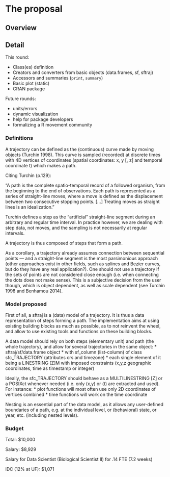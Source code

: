 # The proposal
<!--
This is where the proposal should be outlined. 
-->

## Overview
<!--
At a high-level address what your proposal is and how it will address the problem identified. Highlight any benefits to the R Community that follow from solving the problem. This should be your most compelling section.
-->

## Detail
<!--
Go into more detail about the specifics of the project and it delivers against the problem.

Depending on project type the detail section should include:

 - [ ] Minimum Viable Product
 - [ ] Architecture
 - [ ] Assumptions
-->

This round:

  * Class(es) definition
  * Creators and converters from basic objects (data.frames, sf,
    sftraj)
  * Accessors and summaries (`print`, `summary`)
  * Basic plot (static)
  * CRAN package

Future rounds:

  * units/errors
  * dynamic visualization
  * help for package developers
  * formalizing a R movement community


### Definitions

A trajectory can be defined as the (continuous) curve made by moving
objects (Turchin 1998). This curve is sampled (recorded) at discrete
times with 4D vertices of coordinates (spatial coordinates: x, y [, z]
and temporal coordinate t) which makes a path. 

Citing Turchin (p.129):

"A path is the complete spatio-temporal record of a followed organism,
from the beginning to the end of observations. Each path is
represented as a series of straight-line moves, where a move is
defined as the displacement between two consecutive stopping
points. […] Treating moves as straight lines is an idealization." 

Turchin defines a step as the "artificial" straight-line segment
during an arbitrary and regular time interval. In practice however, we
are dealing with step data, not moves, and the sampling is not
necessarily at regular intervals. 

A trajectory is thus composed of steps that form a path.

As a corollary, a trajectory already assumes connection between
sequential points — and a straight-line segment is the most
parsimonious approach (other approaches exist in other fields, such as
splines and Bezier curves, but do they have any real
application?). One should not use a trajectory if the sets of points
are not considered close enough (i.e. when connecting the dots does
not make sense). This is a subjective decision from the user though,
which is object dependent, as well as scale dependent (see Turchin
1998 and Benhamou 2014).


### Model proposed

First of all, a sftraj is a (data) model of a trajectory. It is thus a
data representation of steps forming a path. The implementation aims
at using existing building blocks as much as possible, as to not
reinvent the wheel, and allow to use existing tools and functions on
these building blocks. 

A data model should rely on both steps (elementary unit) and path (the
whole trajectory), and allow for several trajectories in the same
object: 
  * sftraj/sf/data.frame object 
  * with sf_column (list-column) of class sfc_TRAJECTORY (attributes
    crs and timezone) 
  * each single element of it being a LINESTRING [Z]M with imposed
    constraints (x,y,z geographic coordinates, time as timestamp or
    integer) 

Ideally, the sfc_TRAJECTORY should behave as a MULTILINESTRING [Z] or
a POSIXct whenever needed (i.e. only (x,y) or (t) are extracted and
used). For instance: 
  * plot functions will most often use only 2D coordinates of vertices
    combined
  * time functions will work on the time coordinate

Nesting is an essential part of the data model, as it allows any
user-defined boundaries of a path, e.g. at the individual level, or
(behavioral) state, or year, etc. (including nested levels).


### Budget

Total: $10,000

Salary: $8,929

Salary for Data Scientist (Biological Scientist II) for .14 FTE (7.2
weeks)

IDC (12% at UF): $1,071
